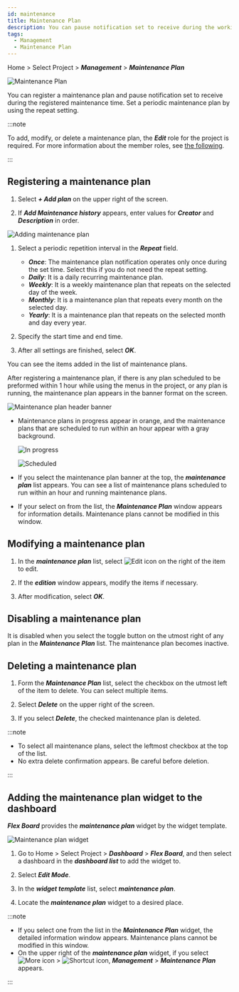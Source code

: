 ```yaml
---
id: maintenance
title: Maintenance Plan
description: You can pause notification set to receive during the working hours for a maintenance plan.
tags:
  - Management
  - Maintenance Plan
---
```


Home > Select Project > **_Management_** > **_Maintenance Plan_**

![Maintenance Plan](/img/maintenance.png)

You can register a maintenance plan and pause notification set to receive during the registered maintenance time. Set a periodic maintenance plan by using the repeat setting.

:::note

To add, modify, or delete a maintenance plan, the **_Edit_** role for the project is required. For more information about the member roles, see [the following](../project/project-structure#project-auth).

:::

## Registering a maintenance plan

1.  Select **_+ Add plan_** on the upper right of the screen.

2.  If **_Add Maintenance history_** appears, enter values for **_Creator_** and **_Description_** in order.

  ![Adding maintenance plan](/img/maintenance-add.png)

1.  Select a periodic repetition interval in the **_Repeat_** field.

    -   **_Once_**: The maintenance plan notification operates only once during the set time. Select this if you do not need the repeat setting.
    -   **_Daily_**: It is a daily recurring maintenance plan.
    -   **_Weekly_**: It is a weekly maintenance plan that repeats on the selected day of the week.
    -   **_Monthly_**: It is a maintenance plan that repeats every month on the selected day.
    -   **_Yearly_**: It is a maintenance plan that repeats on the selected month and day every year.

2.  Specify the start time and end time.

3.  After all settings are finished, select **_OK_**.

You can see the items added in the list of maintenance plans. 

After registering a maintenance plan, if there is any plan scheduled to be preformed within 1 hour while using the menus in the project, or any plan is running, the maintenance plan appears in the banner format on the screen.

![Maintenance plan header banner](/img/maintenance-header.png)

-   Maintenance plans in progress appear in orange, and the maintenance plans that are scheduled to run within an hour appear with a gray background.

    ![In progress](/img/progress-banner-1.png)

    ![Scheduled](/img/before-banner.png)

-   If you select the maintenance plan banner at the top, the **_maintenance plan_** list appears. You can see a list of maintenance plans scheduled to run within an hour and running maintenance plans.

-   If your select on from the list, the **_Maintenance Plan_** window appears for information details. Maintenance plans cannot be modified in this window.

## Modifying a maintenance plan

1.  In the **_maintenance plan_** list, select ![Edit icon](/img/ico-edit.svg) on the right of the item to edit. 

2.  If the **_edition_** window appears, modify the items if necessary. 

3.  After modification, select **_OK_**.

## Disabling a maintenance plan

It is disabled when you select the toggle button on the utmost right of any plan in the **_Maintenance Plan_** list. The maintenance plan becomes inactive.

## Deleting a maintenance plan

1.  Form the **_Maintenance Plan_** list, select the checkbox on the utmost left of the item to delete. You can select multiple items.

2.  Select **_Delete_** on the upper right of the screen. 

3.  If you select **_Delete_**, the checked maintenance plan is deleted.

:::note

-   To select all maintenance plans, select the leftmost checkbox at the top of the list.
-   No extra delete confirmation appears. Be careful before deletion.

:::

## Adding the maintenance plan widget to the dashboard

**_Flex Board_** provides the **_maintenance plan_** widget by the widget template. 

![Maintenance plan widget](/img/maintenance-widget.png)

1.  Go to Home > Select Project > **_Dashboard_** > **_Flex Board_**, and then select a dashboard in the **_dashboard list_** to add the widget to.

2.  Select **_Edit Mode_**.

3.  In the **_widget template_** list, select **_maintenance plan_**.

4.  Locate the **_maintenance plan_** widget to a desired place.

:::note

-   If you select one from the list in the **_Maintenance Plan_** widget, the detailed information window appears. Maintenance plans cannot be modified in this window.
-   On the upper right of the **_maintenance plan_** widget, if you select ![More icon](/img/ico-more.svg) > ![Shortcut icon](/img/ico-shortcut.svg), **_Management_** > **_Maintenance Plan_** appears.

:::
